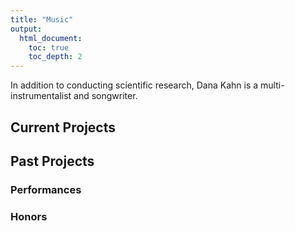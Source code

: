 ```yaml
---
title: "Music"
output: 
  html_document:
    toc: true
    toc_depth: 2
---
```


In addition to conducting scientific research, Dana Kahn is a multi-instrumentalist and songwriter.

## Current Projects


## Past Projects {.tabset}

### Performances

### Honors



